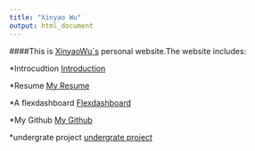 ```yaml
---
title: "Xinyao Wu"
output: html_document
---
```



####This is [XinyaoWu`s](info.html) personal website.The website includes:

 
 *Introcudtion [Introduction](about.html)
  
 *Resume [My Resume](Resume.html)
 
 *A flexdashboard [Flexdashboard](Flexdashboard.html)
 
 *My Github [My Github](http://github.com/xinyao0118/)
 
 *undergrate project [undergrate project](project.html)
 
 